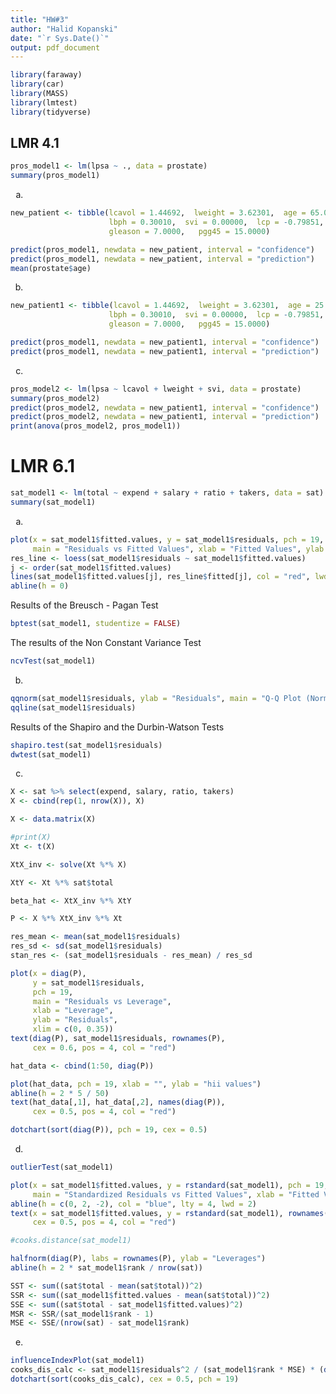 ```yaml
---
title: "HW#3"
author: "Halid Kopanski"
date: "`r Sys.Date()`"
output: pdf_document
---
```


```r
library(faraway)
library(car)
library(MASS)
library(lmtest)
library(tidyverse)
```

## LMR 4.1

```r
pros_model1 <- lm(lpsa ~ ., data = prostate)
summary(pros_model1)
```

a)

```r
new_patient <- tibble(lcavol = 1.44692,  lweight = 3.62301,  age = 65.00000, 
                      lbph = 0.30010,  svi = 0.00000,  lcp = -0.79851, 
                      gleason = 7.0000,   pgg45 = 15.0000)

predict(pros_model1, newdata = new_patient, interval = "confidence")
predict(pros_model1, newdata = new_patient, interval = "prediction")
mean(prostate$age)
```

b)

```r
new_patient1 <- tibble(lcavol = 1.44692,  lweight = 3.62301,  age = 25.00000, 
                      lbph = 0.30010,  svi = 0.00000,  lcp = -0.79851, 
                      gleason = 7.0000,   pgg45 = 15.0000)

predict(pros_model1, newdata = new_patient1, interval = "confidence")
predict(pros_model1, newdata = new_patient1, interval = "prediction")
```

c)

```r
pros_model2 <- lm(lpsa ~ lcavol + lweight + svi, data = prostate)
summary(pros_model2)
predict(pros_model2, newdata = new_patient1, interval = "confidence")
predict(pros_model2, newdata = new_patient1, interval = "prediction")
print(anova(pros_model2, pros_model1))
```

\newpage

# LMR 6.1

```r
sat_model1 <- lm(total ~ expend + salary + ratio + takers, data = sat)
summary(sat_model1)
```

a)

```r
plot(x = sat_model1$fitted.values, y = sat_model1$residuals, pch = 19,
     main = "Residuals vs Fitted Values", xlab = "Fitted Values", ylab = "Residuals")
res_line <- loess(sat_model1$residuals ~ sat_model1$fitted.values)
j <- order(sat_model1$fitted.values)
lines(sat_model1$fitted.values[j], res_line$fitted[j], col = "red", lwd = 3)
abline(h = 0)
```

Results of the Breusch - Pagan Test 

```r
bptest(sat_model1, studentize = FALSE)
```

The results of the Non Constant Variance Test

```r
ncvTest(sat_model1)
```

b)

```r
qqnorm(sat_model1$residuals, ylab = "Residuals", main = "Q-Q Plot (Normality)", pch = 19)
qqline(sat_model1$residuals)
```

Results of the Shapiro and the Durbin-Watson Tests

```r
shapiro.test(sat_model1$residuals)
dwtest(sat_model1)
```

c)

```r
X <- sat %>% select(expend, salary, ratio, takers)
X <- cbind(rep(1, nrow(X)), X)

X <- data.matrix(X)

#print(X)
Xt <- t(X)

XtX_inv <- solve(Xt %*% X)

XtY <- Xt %*% sat$total

beta_hat <- XtX_inv %*% XtY

P <- X %*% XtX_inv %*% Xt

res_mean <- mean(sat_model1$residuals)
res_sd <- sd(sat_model1$residuals)
stan_res <- (sat_model1$residuals - res_mean) / res_sd

plot(x = diag(P), 
     y = sat_model1$residuals, 
     pch = 19,
     main = "Residuals vs Leverage", 
     xlab = "Leverage", 
     ylab = "Residuals",
     xlim = c(0, 0.35))
text(diag(P), sat_model1$residuals, rownames(P), 
     cex = 0.6, pos = 4, col = "red")

hat_data <- cbind(1:50, diag(P))

plot(hat_data, pch = 19, xlab = "", ylab = "hii values")
abline(h = 2 * 5 / 50)
text(hat_data[,1], hat_data[,2], names(diag(P)), 
     cex = 0.5, pos = 4, col = "red")
```



```r
dotchart(sort(diag(P)), pch = 19, cex = 0.5)
```
d)

```r
outlierTest(sat_model1)

plot(x = sat_model1$fitted.values, y = rstandard(sat_model1), pch = 19,
     main = "Standardized Residuals vs Fitted Values", xlab = "Fitted Values", ylab = "Standardized Residuals")
abline(h = c(0, 2, -2), col = "blue", lty = 4, lwd = 2)
text(x = sat_model1$fitted.values, y = rstandard(sat_model1), rownames(sat), 
     cex = 0.5, pos = 4, col = "red")
```

```r
#cooks.distance(sat_model1)

halfnorm(diag(P), labs = rownames(P), ylab = "Leverages")
abline(h = 2 * sat_model1$rank / nrow(sat))

SST <- sum((sat$total - mean(sat$total))^2)
SSR <- sum((sat_model1$fitted.values - mean(sat$total))^2)
SSE <- sum((sat$total - sat_model1$fitted.values)^2)
MSR <- SSR/(sat_model1$rank - 1)
MSE <- SSE/(nrow(sat) - sat_model1$rank)
```

e)

```r
influenceIndexPlot(sat_model1)
cooks_dis_calc <- sat_model1$residuals^2 / (sat_model1$rank * MSE) * (diag(P)/(1-diag(P))^2)
dotchart(sort(cooks_dis_calc), cex = 0.5, pch = 19)
```